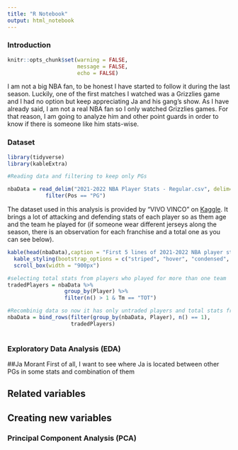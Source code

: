 ```yaml
---
title: "R Notebook"
output: html_notebook
---
```



### Introduction

```r
knitr::opts_chunk$set(warning = FALSE,
                      message = FALSE,
                      echo = FALSE)
```


I am not a big NBA fan, to be honest I have started to follow it during the last season.
Luckily, one of the first matches I watched was a Grizzlies game and I had no option but keep appreciating Ja and his gang's show.
As I have already said, I am not a real NBA fan so I only watched Grizzlies games. For that reason, I am going to analyze him and other point guards in order to know if there is someone like him stats-wise.


### Dataset

```r
library(tidyverse)
library(kableExtra)

#Reading data and filtering to keep only PGs

nbaData = read_delim("2021-2022 NBA Player Stats - Regular.csv", delim=";", show_col_types = FALSE) %>% 
            filter(Pos == "PG")
```

The dataset used in this analysis is provided by "VIVO VINCO" on [Kaggle](https://www.kaggle.com/datasets/vivovinco/nba-player-stats). It brings a lot of attacking and defending stats of each player so as them age and the team he played for (if someone wear different jerseys along the season, there is an observation for each franchise and a total one as you can see below).

```r
kable(head(nbaData),caption = "First 5 lines of 2021-2022 NBA player stats dataset") %>%
  kable_styling(bootstrap_options = c("striped", "hover", "condensed", "responsive"), font_size = 12) %>% 
  scroll_box(width = "900px")
```

```r
#selecting total stats from players who played for more than one team
tradedPlayers = nbaData %>%
                  group_by(Player) %>%
                  filter(n() > 1 & Tm == "TOT")

#Recombinig data so now it has only untraded players and total stats from those who were traded
nbaData = bind_rows(filter(group_by(nbaData, Player), n() == 1),
                    tradedPlayers)
                   
```


### Exploratory Data Analysis (EDA)
##Ja Morant
First of all, I want to see where Ja is located between other PGs in some stats and combination of them


## Related variables



## Creating new variables



### Principal Component Analysis (PCA)
